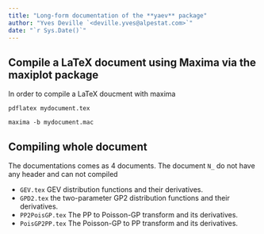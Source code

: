 ```yaml
---
title: "Long-form documentation of the **yaev** package"
author: "Yves Deville `<deville.yves@alpestat.com>`"
date: "`r Sys.Date()`"
---
```



## Compile a LaTeX document using Maxima via the **maxiplot** package

In order to compile a LaTeX doucment with maxima

```
pdflatex mydocument.tex
```
```
maxima -b mydocument.mac
```

## Compiling whole document

The documentations comes as 4 documents. The document `N_` do
not have any header and can not compiled
	
- `GEV.tex` GEV distribution functions and their derivatives.
- `GPD2.tex` the two-parameter GP2 distribution functions and their
  derivatives.
- `PP2PoisGP.tex` The PP to Poisson-GP transform and its derivatives.
- `PoisGP2PP.tex` The Poisson-GP to PP transform and its derivatives.




